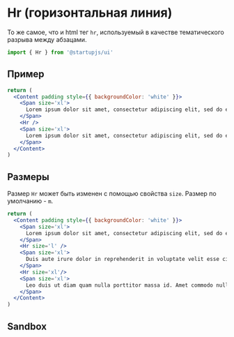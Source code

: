 
# Hr (горизонтальная линия)

То же самое, что и html тег `hr`, используемый в качестве тематического разрыва между абзацами.

```jsx
import { Hr } from '@startupjs/ui'
```

## Пример

```jsx example
return (
  <Content padding style={{ backgroundColor: 'white' }}>
    <Span size='xl'>
      Lorem ipsum dolor sit amet, consectetur adipiscing elit, sed do eiusmod tempor incididunt ut labore et dolore magna aliqua. Ut enim ad minim veniam, quis nostrud exercitation ullamco laboris nisi ut aliquip ex ea commodo consequat.
    </Span>
    <Hr />
    <Span size='xl'>
      Lorem ipsum dolor sit amet, consectetur adipiscing elit, sed do eiusmod tempor incididunt ut labore et dolore magna aliqua. Ut enim ad minim veniam, quis nostrud exercitation ullamco laboris nisi ut aliquip ex ea commodo consequat.
    </Span>
  </Content>
)
```

## Размеры

Размер `Hr` может быть изменен с помощью свойства `size`. Размер по умолчанию - `m`.

```jsx example
return (
  <Content padding style={{ backgroundColor: 'white' }}>
    <Span size='xl'>
      Lorem ipsum dolor sit amet, consectetur adipiscing elit, sed do eiusmod tempor incididunt ut labore et dolore magna aliqua. Ut enim ad minim veniam, quis nostrud exercitation ullamco laboris nisi ut aliquip ex ea commodo consequat.
    </Span>
    <Hr size='l' />
    <Span size='xl'>
      Duis aute irure dolor in reprehenderit in voluptate velit esse cillum dolore eu fugiat nulla pariatur. Excepteur sint occaecat cupidatat non proident, sunt in culpa qui officia deserunt mollit anim id est laborum.
    </Span>
    <Hr size='xl'/>
    <Span size='xl'>
      Leo duis ut diam quam nulla porttitor massa id. Amet commodo nulla facilisi nullam vehicula ipsum a arcu. Sed blandit libero volutpat sed. Elit duis tristique sollicitudin nibh sit amet commodo. Euismod nisi porta lorem mollis aliquam ut. Ultrices vitae auctor eu augue
    </Span>
  </Content>
)
```

## Sandbox

<Sandbox Component={Hr} />
